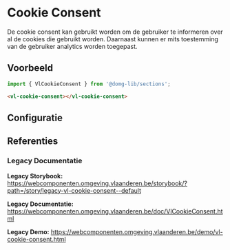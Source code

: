 
# Cookie Consent

De cookie consent kan gebruikt worden om de gebruiker te informeren over al de cookies die gebruikt worden.
Daarnaast kunnen er mits toestemming van de gebruiker analytics worden toegepast.

## Voorbeeld

```js
import { VlCookieConsent } from '@domg-lib/sections';
```

```html
<vl-cookie-consent></vl-cookie-consent>
```

<DocsStory id="sections-cookie-consent--cookie-consent-default" />

## Configuratie

<ArgsTable story={PRIMARY_STORY} />

## Referenties

### Legacy Documentatie

**Legacy Storybook:** https://webcomponenten.omgeving.vlaanderen.be/storybook/?path=/story/legacy-vl-cookie-consent--default

**Legacy Documentatie:** https://webcomponenten.omgeving.vlaanderen.be/doc/VlCookieConsent.html

**Legacy Demo:** https://webcomponenten.omgeving.vlaanderen.be/demo/vl-cookie-consent.html
